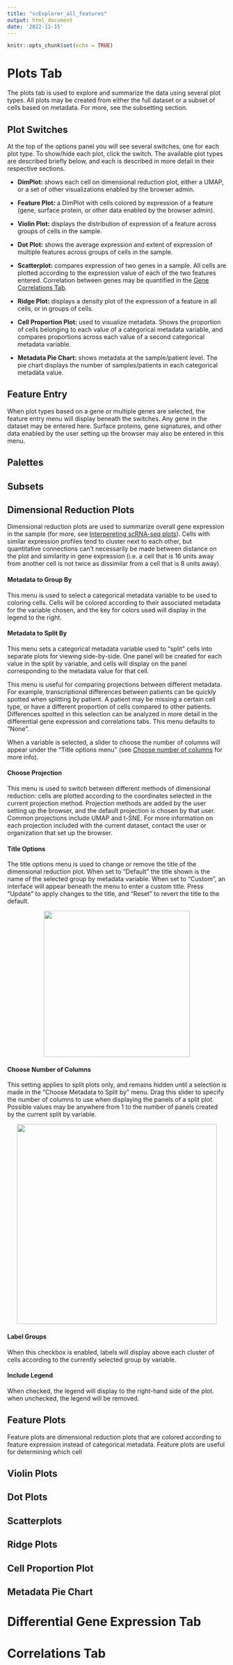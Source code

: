 ```yaml
---
title: "scExplorer_all_features"
output: html_document
date: '2022-11-15'
---
```


```r
knitr::opts_chunk$set(echo = TRUE)
```

```{=html}
<style type="text/css"> 
  .centered-image{
    display: block; 
    margin-left: auto; 
    margin-right: auto;
    } 
    </style>
```
# Plots Tab {#plots-tab}

The plots tab is used to explore and summarize the data using several plot types. All plots may be created from either the full dataset or a subset of cells based on metadata. For more, see the subsetting section.

## Plot Switches

At the top of the options panel you will see several switches, one for each plot type. To show/hide each plot, click the switch. The available plot types are described briefly below, and each is described in more detail in their respective sections.

-   **DimPlot:** shows each cell on dimensional reduction plot, either a UMAP, or a set of other visualizations enabled by the browser admin.

-   **Feature Plot:** a DimPlot with cells colored by expression of a feature (gene, surface protein, or other data enabled by the browser admin).

-   **Violin Plot:** displays the distribution of expression of a feature across groups of cells in the sample.

-   **Dot Plot:** shows the average expression and extent of expression of multiple features across groups of cells in the sample.

-   **Scatterplot:** compares expression of two genes in a sample. All cells are plotted according to the expression value of each of the two features entered. Correlation between genes may be quantified in the [Gene Correlations Tab](#gene-correlations).

-   **Ridge Plot:** displays a density plot of the expression of a feature in all cells, or in groups of cells.

-   **Cell Proportion Plot:** used to visualize metadata. Shows the proportion of cells belonging to each value of a categorical metadata variable, and compares proportions across each value of a second categorical metadata variable.

-   **Metadata Pie Chart:** shows metadata at the sample/patient level. The pie chart displays the number of samples/patients in each categorical metadata value.

## Feature Entry

When plot types based on a gene or multiple genes are selected, the feature entry menu will display beneath the switches. Any gene in the dataset may be entered here. Surface proteins, gene signatures, and other data enabled by the user setting up the browser may also be entered in this menu.

## Palettes

## Subsets

## Dimensional Reduction Plots

Dimensional reduction plots are used to summarize overall gene expression in the sample (for more, see [Interpereting scRNA-seq plots](scRNA_Plots_Explained.html)). Cells with similar expression profiles tend to cluster next to each other, but quantitative connections can't necessarily be made between distance on the plot and similarity in gene expression (i.e. a cell that is 16 units away from another cell is not twice as dissimilar from a cell that is 8 units away).

#### Metadata to Group By

This menu is used to select a categorical metadata variable to be used to coloring cells. Cells will be colored according to their associated metadata for the variable chosen, and the key for colors used will display in the legend to the right.

#### Metadata to Split By

This menu sets a categorical metadata variable used to "split" cells into separate plots for viewing side-by-side. One panel will be created for each value in the split by variable, and cells will display on the panel corresponding to the metadata value for that cell.

This menu is useful for comparing projections between different metadata. For example, transcriptional differences between patients can be quickly spotted when splitting by patient. A patient may be missing a certain cell type, or have a different proportion of cells compared to other patients. Differences spotted in this selection can be analyzed in more detail in the differential gene expression and correlations tabs. This menu defaults to "None".

When a variable is selected, a slider to choose the number of columns will appear under the "Title options menu" (see [Choose number of columns](#choose-number-of-columns) for more info).

#### Choose Projection

This menu is used to switch between different methods of dimensional reduction: cells are plotted according to the coordinates selected in the current projection method. Projection methods are added by the user setting up the browser, and the default projection is chosen by that user. Common projections include UMAP and t-SNE. For more information on each projection included with the current dataset, contact the user or organization that set up the browser.

#### Title Options

The title options menu is used to change or remove the title of the dimensional reduction plot. When set to "Default" the title shown is the name of the selected group by metadata variable. When set to "Custom", an interface will appear beneath the menu to enter a custom title. Press "Update" to apply changes to the title, and "Reset" to revert the title to the default.

![](Screenshots/scExplorer_all_features/custom_title_menu.png){.centered-image style="display: block; margin-left: auto; margin-right: auto;" width="336"}

#### Choose Number of Columns {#choose-number-of-columns}

This setting applies to split plots only, and remains hidden until a selection is made in the "Choose Metadata to Split by" menu. Drag this slider to specify the number of columns to use when displaying the panels of a split plot. Possible values may be anywhere from 1 to the number of panels created by the current split by variable.

![](Screenshots/scExplorer_all_features/numer_of_columns.png){.centered-image width="460"}

#### Label Groups

When this checkbox is enabled, labels will display above each cluster of cells according to the currently selected group by variable.

#### Include Legend 

When checked, the legend will display to the right-hand side of the plot. when unchecked, the legend will be removed.

## Feature Plots

Feature plots are dimensional reduction plots that are colored according to feature expression instead of categorical metadata. Feature plots are useful for determining which cell

## Violin Plots

## Dot Plots

## Scatterplots

## Ridge Plots

## Cell Proportion Plot

## Metadata Pie Chart

# Differential Gene Expression Tab {#dge-tab}

# Correlations Tab {#correlations-tab}
